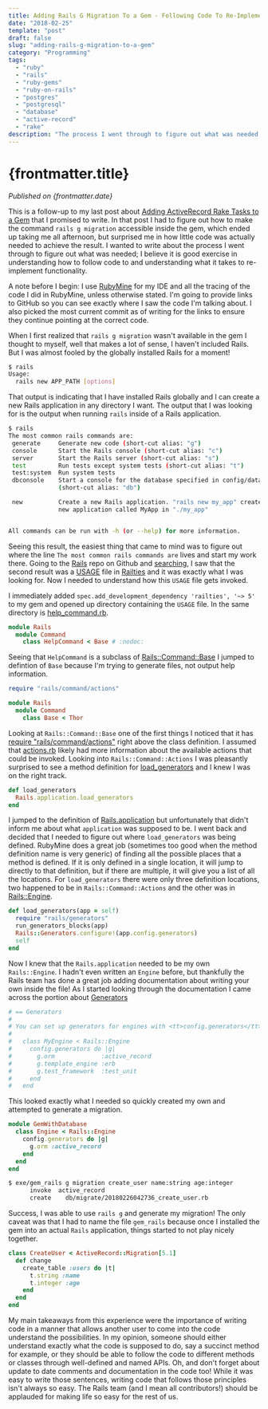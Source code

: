 ```yaml
---
title: Adding Rails G Migration To a Gem - Following Code To Re-Implement Functionality
date: "2018-02-25"
template: "post"
draft: false
slug: "adding-rails-g-migration-to-a-gem"
category: "Programming"
tags:
  - "ruby"
  - "rails"
  - "ruby-gems"
  - "ruby-on-rails"
  - "postgres"
  - "postgresql"
  - "database"
  - "active-record"
  - "rake"
description: "The process I went through to figure out what was needed; I believe it is good exercise in understanding how to follow code to and understanding what it takes to re-implement functionality."
---
```



# {frontmatter.title}

<PublishedOnOldBlog />

_Published on {frontmatter.date}_

This is a follow-up to my last post about [Adding ActiveRecord Rake Tasks to a Gem](https://jer-k.github.io/add-active-record-rake-tasks-to-gem/) that I promised to write.
In that post I had to figure out how to make the command `rails g migration` accessible inside the gem, which ended
up taking me all afternoon, but surprised me in how little code was actually needed to achieve the result. I wanted to
write about the process I went through to figure out what was needed; I believe it is good exercise in understanding
how to follow code to and understanding what it takes to re-implement functionality.

A note before I begin: I use [RubyMine](https://www.jetbrains.com/ruby/) for my IDE and all the tracing of the code I did in RubyMine, unless
otherwise stated. I'm going to provide links to GitHub so you can see exactly where I saw the code I'm talking about.
I also picked the most current commit as of writing for the links to ensure they continue pointing at the correct code.

When I first realized that `rails g migration` wasn't available in the gem I thought to myself, well that makes a lot
of sense, I haven't included Rails. But I was almost fooled by the globally installed Rails for a moment!

```bash
$ rails
Usage:
  rails new APP_PATH [options]
```

That output is indicating that I have installed Rails globally and I can create a new Rails application in any directory
I want. The output that I was looking for is the output when running `rails` inside of a Rails application.

```bash
$ rails
The most common rails commands are:
 generate     Generate new code (short-cut alias: "g")
 console      Start the Rails console (short-cut alias: "c")
 server       Start the Rails server (short-cut alias: "s")
 test         Run tests except system tests (short-cut alias: "t")
 test:system  Run system tests
 dbconsole    Start a console for the database specified in config/database.yml
              (short-cut alias: "db")

 new          Create a new Rails application. "rails new my_app" creates a
              new application called MyApp in "./my_app"


All commands can be run with -h (or --help) for more information.
```

Seeing this result, the easiest thing that came to mind was to figure out where the line `The most common rails commands are`
lives and start my work there. Going to the [Rails](https://github.com/rails/rails) repo on Github and [searching](https://github.com/rails/rails/search?utf8=%E2%9C%93&q=The+most+common+rails+commands+are&type=), I saw that the second
result was a [USAGE](https://github.com/rails/rails/blob/ae3e241b573b450fd9ce694a458ad942a8bd6b03/railties/lib/rails/commands/help/USAGE) file in [Railties](https://github.com/rails/rails/tree/master/railties) and it was exactly what I was looking for. Now I needed to understand
how this `USAGE` file gets invoked.

I immediately added `spec.add_development_dependency 'railties', '~> 5'` to my gem and opened up directory containing
the `USAGE` file. In the same directory is [help_command.rb](https://github.com/rails/rails/blob/ae3e241b573b450fd9ce694a458ad942a8bd6b03/railties/lib/rails/commands/help/help_command.rb).

```ruby
module Rails
  module Command
    class HelpCommand < Base # :nodoc:
```

Seeing that `HelpCommand` is a subclass of [Rails::Command::Base](https://github.com/rails/rails/blob/ae3e241b573b450fd9ce694a458ad942a8bd6b03/railties/lib/rails/command/base.rb) I jumped to defintion of `Base` because I'm
trying to generate files, not output help information.

```ruby
require "rails/command/actions"

module Rails
  module Command
    class Base < Thor
```

Looking at `Rails::Command::Base` one of the first things I noticed that it has [require "rails/command/actions"](https://github.com/rails/rails/blob/ae3e241b573b450fd9ce694a458ad942a8bd6b03/railties/lib/rails/command/base.rb#L9)
right above the class definition. I assumed that [actions.rb](https://github.com/rails/rails/blob/ae3e241b573b450fd9ce694a458ad942a8bd6b03/railties/lib/rails/command/actions.rb) likely had more information about the available actions
that could be invoked.
Looking into `Rails::Command::Actions` I was pleasantly surprised to see a method definition for [load_generators](https://github.com/rails/rails/blob/ae3e241b573b450fd9ce694a458ad942a8bd6b03/railties/lib/rails/command/actions.rb#L38-L40)
and I knew I was on the right track.

```ruby
def load_generators
  Rails.application.load_generators
end
```

I jumped to the definition of [Rails.application](https://github.com/rails/rails/blob/ae3e241b573b450fd9ce694a458ad942a8bd6b03/railties/lib/rails.rb#L39-L41) but unfortunately that didn't inform me about what `application`
was supposed to be. I went back and decided that I needed to figure out where `load_generators` was being defined.
RubyMine does a great job (sometimes too good when the method definition name is very generic) of finding all the possible
places that a method is defined. If it is only defined in a single location, it will jump to directly to that definition,
but if there are multiple, it will give you a list of all the locations. For `load_generators` there were only three
definition locations, two happened to be in `Rails::Command::Actions` and the other was in [Rails::Engine](https://github.com/rails/rails/blob/ae3e241b573b450fd9ce694a458ad942a8bd6b03/railties/lib/rails/engine.rb#L465-L470).

```ruby
def load_generators(app = self)
  require "rails/generators"
  run_generators_blocks(app)
  Rails::Generators.configure!(app.config.generators)
  self
end
```

Now I knew that the `Rails.application` needed to be my own `Rails::Engine`. I hadn't even written an `Engine` before,
but thankfully the Rails team has done a great job adding documentation about writing your own inside the file! As I
started looking through the documentation I came across the portion about [Generators](https://github.com/rails/rails/blob/ae3e241b573b450fd9ce694a458ad942a8bd6b03/railties/lib/rails/engine.rb#L52-L62)

```ruby
# == Generators
#
# You can set up generators for engines with <tt>config.generators</tt> method:
#
#   class MyEngine < Rails::Engine
#     config.generators do |g|
#       g.orm             :active_record
#       g.template_engine :erb
#       g.test_framework  :test_unit
#     end
#   end
```

This looked exactly what I needed so quickly created my own and attempted to generate a migration.

```ruby
module GemWithDatabase
  class Engine < Rails::Engine
    config.generators do |g|
      g.orm :active_record
    end
  end
end
```

```bash
$ exe/gem_rails g migration create_user name:string age:integer
      invoke  active_record
      create    db/migrate/20180226042736_create_user.rb
```

Success, I was able to use `rails g` and generate my migration! The only caveat was that I had to name the file `gem_rails`
because once I installed the gem into an actual `Rails` application, things started to not play nicely together.

```ruby
class CreateUser < ActiveRecord::Migration[5.1]
  def change
    create_table :users do |t|
      t.string :name
      t.integer :age
    end
  end
end
```

My main takeaways from this experience were the importance of writing code in a manner that allows another user to come
into the code understand the possibilities. In my opinion, someone should either understand exactly what the code is
supposed to do, say a succinct method for example, or they should be able to follow the code to different methods or
classes through well-defined and named APIs. Oh, and don't forget about update to date comments and documentation in the
code too! While it was easy to write those sentences, writing code that follows those principles isn't always so easy.
The Rails team (and I mean all contributors!) should be applauded for making life so easy for the rest of us.
